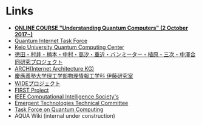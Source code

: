 # Links

- **[ONLINE COURSE "Understanding Quantum Computers" (2 October 2017~)](https://www.futurelearn.com/courses/intro-to-quantum-computing)**
- [Quantum Internet Task Force](https://qitf.org)
- [Keio University Quantum Computing Center](https://quantum.keio.ac.jp)
- [徳田・村井・楠本・中村・高汐・重近・バンミーター・植原・三次・中澤合同研究プロジェクト](http://rg.sfc.keio.ac.jp/)
- [ARCH(Internet Architecture KG)](http://www.sfc.wide.ad.jp/arch/home.html)
- [慶應義塾大学理工学部物理情報工学科 伊藤研究室](http://www.appi.keio.ac.jp/Itoh_group/)
- [WIDEプロジェクト](http://www.wide.ad.jp/)
- [FIRST Project](http://first-quantum.net/)
- [IEEE Computational Intelligence Society's](http://ieee-cis.org/)
- [Emergent Technologies Technical Committee](http://ieee-cis.org/technical/ettc/)
- [Task Force on Quantum Computing](http://web.cecs.pdx.edu/~whung/ETTC/)
- AQUA Wiki (internal under construction)
